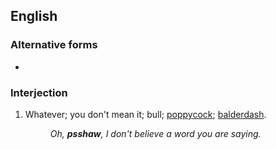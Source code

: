==English==

===Alternative forms===
* {{l|en|pshaw}}

===Interjection===
{{en-interj}}

# {{label|en|dated|regional|the Missouri Ozarks}} Whatever; you don't mean it; bull; [[poppycock]]; [[balderdash]].
#: ''Oh, '''psshaw''', I don't believe a word you are saying.''